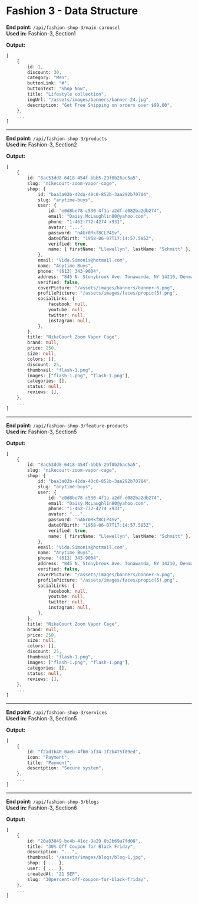# Fashion 3 - Data Structure

**End point:** `/api/fashion-shop-3/main-carousel`  
**Used in:** Fashion-3, Section1

**Output:**

```ts
[
    {
        id: 1,
        discount: 30,
        category: "Men",
        buttonLink: "#",
        buttonText: "Shop Now",
        title: "Lifestyle collection",
        imgUrl: "/assets/images/banners/banner-24.jpg",
        description: "Get Free Shipping on orders over $99.00",
    },
    ...
]
```

---

**End point:** `/api/fashion-shop-3/products`  
**Used in:** Fashion-3, Section2

**Output:**

```ts
[
    {
        id: "8ac53dd8-6418-454f-bbb5-29f0b26ac5a5",
        slug: "nikecourt-zoom-vapor-cage",
        shop: {
            id: "baa3a02b-42da-40c0-852b-3aa292b70704",
            slug: "anytime-buys",
            user: {
                id: "e0d8be78-c530-4f1a-a2df-d082ba2db274",
                email: "Daisy.McLaughlin80@yahoo.com",
                phone: "1-462-772-4274 x931",
                avatar: "...",
                password: "nAGr0Rkf8CLP4Sv",
                dateOfBirth: "1958-06-07T17:14:57.585Z",
                verified: true,
                name: { firstName: "Llewellyn", lastName: "Schmitt" },
            },
            email: "Vida.Simonis@hotmail.com",
            name: "Anytime Buys",
            phone: "(613) 343-9004",
            address: "845 N. Stonybrook Ave. Tonawanda, NY 14210, Denmark",
            verified: false,
            coverPicture: "/assets/images/banners/banner-6.png",
            profilePicture: "/assets/images/faces/propic(5).png",
            socialLinks: {
                facebook: null,
                youtube: null,
                twitter: null,
                instagram: null,
            },
        },
        title: "NikeCourt Zoom Vapor Cage",
        brand: null,
        price: 250,
        size: null,
        colors: [],
        discount: 25,
        thumbnail: "flash-1.png",
        images: ["flash-1.png", "flash-1.png"],
        categories: [],
        status: null,
        reviews: [],
    },
    ...
]
```

---

**End point:** `/api/fashion-shop-3/feature-products`  
**Used in:** Fashion-3, Section5

**Output:**

```ts
[
    {
        id: "8ac53dd8-6418-454f-bbb5-29f0b26ac5a5",
        slug: "nikecourt-zoom-vapor-cage",
        shop: {
            id: "baa3a02b-42da-40c0-852b-3aa292b70704",
            slug: "anytime-buys",
            user: {
                id: "e0d8be78-c530-4f1a-a2df-d082ba2db274",
                email: "Daisy.McLaughlin80@yahoo.com",
                phone: "1-462-772-4274 x931",
                avatar: "...",
                password: "nAGr0Rkf8CLP4Sv",
                dateOfBirth: "1958-06-07T17:14:57.585Z",
                verified: true,
                name: { firstName: "Llewellyn", lastName: "Schmitt" },
            },
            email: "Vida.Simonis@hotmail.com",
            name: "Anytime Buys",
            phone: "(613) 343-9004",
            address: "845 N. Stonybrook Ave. Tonawanda, NY 14210, Denmark",
            verified: false,
            coverPicture: "/assets/images/banners/banner-6.png",
            profilePicture: "/assets/images/faces/propic(5).png",
            socialLinks: {
                facebook: null,
                youtube: null,
                twitter: null,
                instagram: null,
            },
        },
        title: "NikeCourt Zoom Vapor Cage",
        brand: null,
        price: 250,
        size: null,
        colors: [],
        discount: 25,
        thumbnail: "flash-1.png",
        images: ["flash-1.png", "flash-1.png"],
        categories: [],
        status: null,
        reviews: [],
    },
    ...
]
```

---

**End point:** `/api/fashion-shop-3/services`  
**Used in:** Fashion-3, Section5

**Output:**

```ts
[
    {
        id: "f2ad1b40-0aeb-4fb0-af34-1f2b475f89ed",
        icon: "Payment",
        title: "Payment",
        description: "Secure system",
    },
    ...
]
```

---

**End point:** `/api/fashion-shop-3/blogs`  
**Used in:** Fashion-3, Section6

**Output:**

```ts
[
    {
        id: "20a83049-bc4b-41cc-9a29-0b2b69a7fd08",
        title: "30% Off Coupon for Black Friday",
        description: "...",
        thumbnail: "/assets/images/blogs/blog-1.jpg",
        shop: { ... },
        user: { ... },
        createdAt: "21 SEP",
        slug: "30percent-off-coupon-for-black-friday",
    },
    ...
]
```

